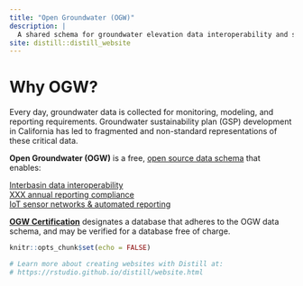 ```yaml
---
title: "Open Groundwater (OGW)"
description: |
  A shared schema for groundwater elevation data interoperability and streamlining
site: distill::distill_website
---
```


# Why OGW?

Every day, groundwater data is collected for monitoring, modeling, and reporting requirements. Groundwater sustainability plan (GSP) development in California has led to fragmented and non-standard representations of these critical data.


**Open Groundwater (OGW)** is a free, [open source data schema](data-schema.html) that enables:

<i class="fas fa-check" style = "color:#50C878"></i> [Interbasin data interoperability](interbasin.html)  
<i class="fas fa-check" style = "color:#50C878"></i> [XXX annual reporting compliance](reporting.html)  
<i class="fas fa-check" style = "color:#50C878"></i> [IoT sensor networks & automated reporting](reporting.html)  

[**OGW Certification**](certification.html) designates a database that adheres to the OGW data schema, and may be verified for a database free of charge. 

```r
knitr::opts_chunk$set(echo = FALSE)

# Learn more about creating websites with Distill at:
# https://rstudio.github.io/distill/website.html

```
